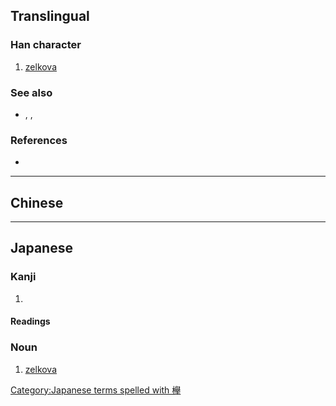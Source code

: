 {{also|榉|櫸|﨔}}
{{character info/new}}
==Translingual==

===Han character===
{{Han char|rn=75|rad=木|as=17|sn=21|four=|canj=DHCQ,XDHCQ|ids=⿰木擧}}

# [[zelkova]]

===See also===
* {{l|mul|榉}}, {{l|mul|欟}}, {{l|mul|槻}}<!-- look like variants of the same character? -->

===References===
* {{Han ref|kx=0563.061|dkj=15883|hdz=21321.071|uh=6B05|ud=27397}}

----

==Chinese==
{{zh-see|櫸|v}}

----

==Japanese==

===Kanji===
{{ja-kanji|grade=|rs=木17|shin=﨔}}

# {{defn|lang=ja|sort=木17}}

====Readings====
{{ja-readings
|on=きょ
|kun=けやき-
}}

===Noun===
{{ja-noun|けやき|ケヤキ}}

# [[zelkova]]

[[Category:Japanese terms spelled with 欅]]